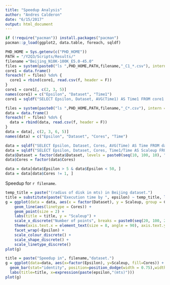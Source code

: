 ```yaml
---
title: "Speedup Analysis"
author: "Andres Calderon"
date: "6/15/2017"
output: html_document
---
```


```r
if (!require("pacman")) install.packages("pacman")
pacman::p_load(ggplot2, data.table, foreach, sqldf)

PHD_HOME = Sys.getenv(c("PHD_HOME"))
PATH = "/Y2Q3/Scripts/Results/"
filename ="Beijing_N10K-100K_E5.0-45.0"
files = system(paste0("ls ",PHD_HOME,PATH,filename,"_C1_*.csv"), intern = T)
core1 = data.frame()
foreach(f = files) %do% {
  core1 = rbind(core1, read.csv(f, header = F))
}
core1 = core1[, c(2, 3, 5)]
names(core1) = c("Epsilon", "Dataset", "Time1")
core1 = sqldf("SELECT Epsilon, Dataset, AVG(Time1) AS Time1 FROM core1 GROUP BY 1, 2")

files = system(paste0("ls ",PHD_HOME,PATH,filename,"_C*.csv"), intern = T)
data = data.frame()
foreach(f = files) %do% {
  data = rbind(data, read.csv(f, header = F))
}
data = data[, c(2, 3, 6, 5)]
names(data) = c("Epsilon", "Dataset", "Cores", "Time")

data = sqldf("SELECT Epsilon, Dataset, Cores, AVG(Time) AS Time FROM data GROUP BY 1, 2, 3")
data = sqldf("SELECT Epsilon, Dataset, Cores, Time1/Time AS Scaleup FROM data NATURAL JOIN core1")
data$Dataset = factor(data$Dataset, levels = paste0(seq(10, 100, 10), "K"))
data$Cores = factor(data$Cores)

data = data[data$Epsilon > 5 & data$Epsilon < 50, ]
data = data[data$Cores != 1, ]
```

Speedup for `r filename`.

```r
temp_title = paste("(radius of disk in mts) in Beijing dataset.")
title = substitute(paste("Execution time by ", epsilon) ~ temp_title, list(temp_title = temp_title))
g = ggplot(data = data, aes(x = factor(Dataset), y = Scaleup, group = Cores, colour = Cores, shape = Cores)) + 
    geom_line(aes(linetype = Cores)) + 
    geom_point(size = 2) + 
    labs(title = title, y = "Scaleup") + 
    scale_x_discrete("Number of points", breaks = paste0(seq(20, 100, 20), "K")) +
    theme(axis.text.x = element_text(size = 8, angle = 90), axis.text.y = element_text(size = 8)) + 
    facet_wrap(~Epsilon) + 
    scale_colour_discrete() + 
    scale_shape_discrete() + 
    scale_linetype_discrete()
plot(g)
```

```r
title = paste("Speedup in", filename,"dataset.")
g = ggplot(data=data, aes(x=factor(Epsilon), y=Scaleup, fill=Cores)) +
  geom_bar(stat="identity", position=position_dodge(width = 0.75),width = 0.75) +
  labs(title=title, x=expression(paste(epsilon,"(mts)")))
plot(g)
```